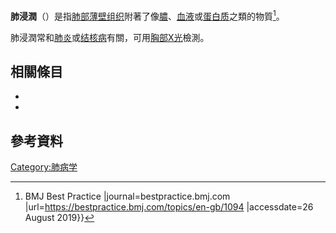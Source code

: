 {{医学声明}}
'''肺浸潤'''（{{lang|en|pulmonary infiltrate}}）是指[[肺部|肺部]][[薄壁组织|薄壁组织]]附著了像[[膿|膿]]、[[血液|血液]]或[[蛋白质|蛋白质]]之類的物質<ref>{{cite journal |title=Assessment of persistent pulmonary infiltrate - Differential diagnosis of symptoms {{!}} BMJ Best Practice |journal=bestpractice.bmj.com |url=https://bestpractice.bmj.com/topics/en-gb/1094 |accessdate=26 August 2019}}</ref>。

肺浸潤常和[[肺炎|肺炎]]或[[结核病|结核病]]有關{{citation needed|date=August 2019}}，可用[[胸部X光|胸部X光]]檢測{{citation needed|date=August 2019}}。

==相關條目==
* {{le|毛玻璃樣病灶|Ground-glass opacity}}
* {{le|肺實質化|Pulmonary consolidation}}

==參考資料==
{{Reflist}}
{{Respiratory pathology}}
[[Category:肺病学|Category:肺病学]]
{{med-stub}}